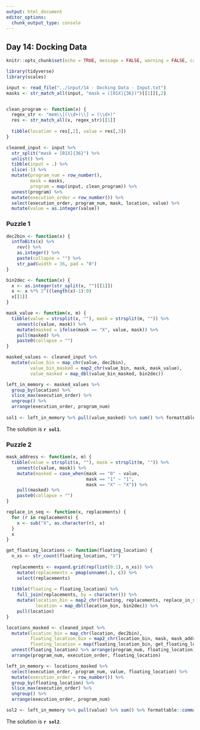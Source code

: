 ```yaml
---
output: html_document
editor_options: 
  chunk_output_type: console
---
```


## Day 14: Docking Data

```r
knitr::opts_chunk$set(echo = TRUE, message = FALSE, warning = FALSE, cache = TRUE)

library(tidyverse)
library(scales)
```


```r
input <- read_file("../input/14 - Docking Data - Input.txt")
masks <- str_match_all(input, "mask = ([01X]{36})")[[1]][,2]


clean_program <- function(x) {
  regex_str <- "mem\\[(\\d+)\\] = (\\d+)"
  res <- str_match_all(x, regex_str)[[1]]
  
  tibble(location = res[,2], value = res[,3])
}

cleaned_input <- input %>%
  str_split("mask = [01X]{36}") %>%
  unlist() %>%
  tibble(input = .) %>%
  slice(-1) %>%
  mutate(program_num = row_number(),
         mask = masks,
         program = map(input, clean_program)) %>%
  unnest(program) %>%
  mutate(execution_order = row_number()) %>%
  select(execution_order, program_num, mask, location, value) %>%
  mutate(value = as.integer(value))
```

### Puzzle 1

```r
dec2bin <- function(x) {
  intToBits(x) %>%
    rev() %>% 
    as.integer() %>%
    paste(collapse = "") %>%
    str_pad(width = 36, pad = "0")
}

bin2dec <- function(x) {
  x <- as.integer(str_split(x, "")[[1]])
  x <- x %*% 2^((length(x)-1):0)
  x[[1]]
}

mask_value <- function(x, m) {
  tibble(value = strsplit(x, ""), mask = strsplit(m, "")) %>% 
    unnest(c(value, mask)) %>%
    mutate(masked = ifelse(mask == "X", value, mask)) %>%
    pull(masked) %>%
    paste0(collapse = "")
}

masked_values <- cleaned_input %>%
  mutate(value_bin = map_chr(value, dec2bin),
         value_bin_masked = map2_chr(value_bin, mask, mask_value),
         value_masked = map_dbl(value_bin_masked, bin2dec))

left_in_memory <- masked_values %>% 
  group_by(location) %>%
  slice_max(execution_order) %>%
  ungroup() %>%
  arrange(execution_order, program_num)
  
sol1 <- left_in_memory %>% pull(value_masked) %>% sum() %>% formattable::comma(digits = 0)
```

The solution is **`r sol1`**.

### Puzzle 2

```r
mask_address <- function(x, m) {
  tibble(value = strsplit(x, ""), mask = strsplit(m, "")) %>% 
    unnest(c(value, mask)) %>%
    mutate(masked = case_when(mask == "0" ~ value,
                              mask == "1" ~ "1",
                              mask == "X" ~ "X")) %>%
    pull(masked) %>%
    paste0(collapse = "")
}

replace_in_seq <- function(x, replacements) {
  for (r in replacements) {
    x <- sub("X", as.character(r), x)
  }
  x
}

get_floating_locations <- function(floating_location) { 
  n_xs <- str_count(floating_location, "X")
  
  replacements <- expand.grid(rep(list(0:1), n_xs)) %>%
    mutate(replacements = pmap(unname(.), c)) %>% 
    select(replacements)
  
  tibble(floating = floating_location) %>%
    full_join(replacements, by = character()) %>%
    mutate(location_bin = map2_chr(floating, replacements, replace_in_seq), 
           location = map_dbl(location_bin, bin2dec)) %>%
    pull(location)
}

locations_masked <- cleaned_input %>%
  mutate(location_bin = map_chr(location, dec2bin), 
         floating_location_bin = map2_chr(location_bin, mask, mask_address), 
         floating_location = map(floating_location_bin, get_floating_locations)) %>%
  unnest(floating_location) %>% arrange(program_num, floating_location) %>%
  arrange(program_num, execution_order, floating_location)

left_in_memory <- locations_masked %>% 
  select(execution_order, program_num, value, floating_location) %>% 
  mutate(execution_order = row_number()) %>%
  group_by(floating_location) %>%
  slice_max(execution_order) %>%
  ungroup() %>%
  arrange(execution_order, program_num)

sol2 <- left_in_memory %>% pull(value) %>% sum() %>% formattable::comma(digits = 0)
``` 

The solution is **`r sol2`**.